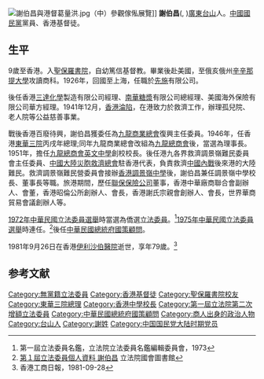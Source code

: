 [[File:謝伯昌與港督葛量洪.jpg|thumb]]（中）參觀傢俬展覽]]
'''謝伯昌'''({{lang-en|Robert Der}}, {{bd|1901年||1981年|9月26日}})[[廣東|廣東]][[台山市|台山]]人。[[中國國民黨|中國國民黨]]黨員、香港基督徒。

==生平==
9歲至香港。入[[聖保羅書院|聖保羅書院]]，自幼篤信基督教。畢業後赴美國，至俄亥俄州[[辛辛那提大學|辛辛那提大學]]攻讀商科。1926年，回國至上海，任職於[[先施|先施]]有限公司。

後任香港[[三達化學|三達化學]]製造有限公司經理、[[南華糖漿|南華糖漿]]有限公司總經理、美國海外保險有限公司華方經理。1941年12月，[[香港淪陷|香港淪陷]]，在港致力於救濟工作，辦理孤兒院、老人院等公益慈善事業。

戰後香港百廢待興，謝伯昌獲委任為[[九龍商業總會|九龍商業總會]]復興主任委員。1946年，任香港[[東華三院|東華三院]]丙戌年總理;同年九龍商業總會改組為[[九龍總商會|九龍總商會]]後，當選為理事長。1951年，擔任[[九龍總商會英文中學|九龍總商會英文中學]]創校校長。後任港九各界救濟調景嶺難民委員會主任委員、[[中國大陸災胞救濟總會|中國大陸災胞救濟總會]]駐香港代表，負責救濟[[中國內戰|中國內戰]]後來港的大陸難民。救濟調景嶺難民營委員會接辦[[香港調景嶺中學|香港調景嶺中學]]後，謝伯昌兼任調景嶺中學校長、董事長等職。旅港期間，歷任[[聯保保險公司|聯保保險公司]]董事，香港中華廠商聯合會副辦人、會董，香港昭倫公所創辦人、會長，香港謝氏宗親會創辦人、會長，世界華商貿易會議創辦人等。

[[1972年中華民國立法委員選舉|1972年中華民國立法委員選舉]]時當選為僑選[[立法委員|立法委員]]。<ref>第一屆立法委員名鑑，立法院立法委員名鑑編輯委員會，1973</ref>[[1975年中華民國立法委員選舉|1975年中華民國立法委員選舉]]時連任。<ref>[http://npl.ly.gov.tw/do/www/commissionerInfo?id=1264&expireBack=01&expire=01&act=exp&keyword=謝伯昌&orderBy=name&nameOrder=true&eleDisOrder=false 第１屆立法委員個人資料 謝伯昌] {{Wayback|url=http://npl.ly.gov.tw/do/www/commissionerInfo?id=1264&expireBack=01&expire=01&act=exp&keyword=%E8%AC%9D%E4%BC%AF%E6%98%8C&orderBy=name&nameOrder=true&eleDisOrder=false |date=20160304091724 }}立法院國會圖書館</ref>後任[[中華民國總統府國策顧問|中華民國總統府國策顧問]]。

1981年9月26日在香港[[伊利沙伯醫院|伊利沙伯醫院]]逝世，享年79歲。<ref>香港工商日報，1981-09-28</ref>

==参考文献==
{{reflist}}

{{中華民國第一屆第一次增額立法委員}}
{{中華民國第一屆第二次增額立法委員}}

{{Authority control}}
{{DEFAULTSORT:X}}
[[Category:無黨籍立法委員|Category:無黨籍立法委員]]
[[Category:香港基督徒|Category:香港基督徒]]
[[Category:聖保羅書院校友|Category:聖保羅書院校友]]
[[Category:東華三院總理|Category:東華三院總理]]
[[Category:香港中學校長|Category:香港中學校長]]
[[Category:第一屆立法院第二次增額立法委員|Category:第一屆立法院第二次增額立法委員]]
[[Category:中華民國總統府國策顧問|Category:中華民國總統府國策顧問]]
[[Category:商人出身的政治人物|Category:商人出身的政治人物]]
[[Category:台山人|Category:台山人]]
[[Category:謝姓|Category:謝姓]]
[[Category:中国国民党大陆时期党员|Category:中国国民党大陆时期党员]]
